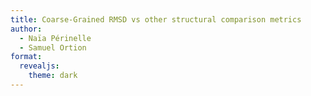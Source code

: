 ```yaml
---
title: Coarse-Grained RMSD vs other structural comparison metrics
author:
  - Naïa Périnelle
  - Samuel Ortion
format:
  revealjs:
    theme: dark
---
```


## 
